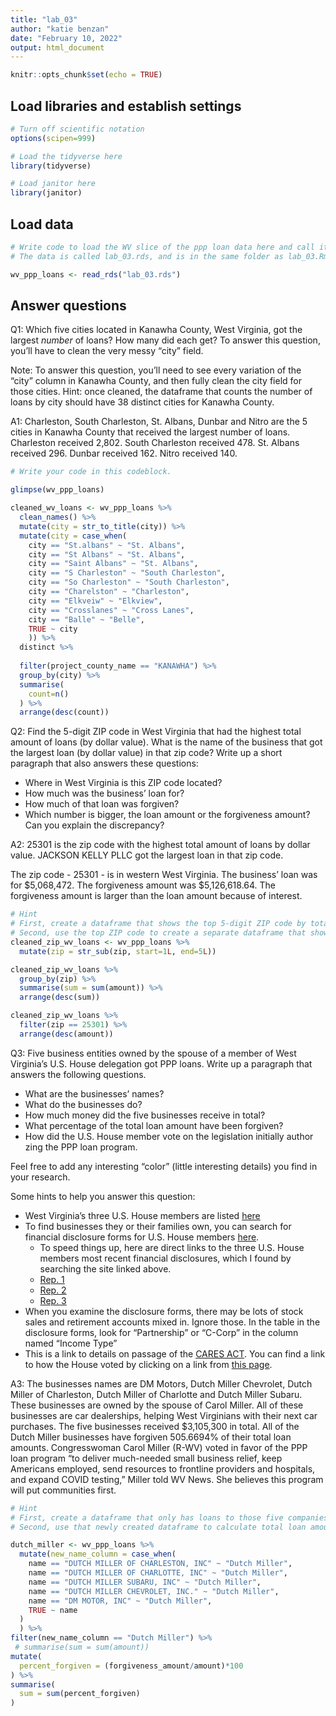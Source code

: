 ```yaml
---
title: "lab_03"
author: "katie benzan"
date: "February 10, 2022"
output: html_document
---
```


```r
knitr::opts_chunk$set(echo = TRUE)
```

## Load libraries and establish settings
```r
# Turn off scientific notation
options(scipen=999)

# Load the tidyverse here
library(tidyverse)

# Load janitor here
library(janitor)

```

## Load data
```r
# Write code to load the WV slice of the ppp loan data here and call it wv_ppp_loans.
# The data is called lab_03.rds, and is in the same folder as lab_03.Rmd (this data notebook)

wv_ppp_loans <- read_rds("lab_03.rds")

```

## Answer questions

Q1: Which five cities located in Kanawha County, West Virginia, got the largest _number_ of loans? How many did each get? To answer this question, you'll have to clean the very messy "city" field.

Note: To answer this question, you'll need to see every variation of the "city" column in Kanawha County, and then fully clean the city field for those cities. Hint: once cleaned, the dataframe that counts the number of loans by city should have 38 distinct cities for Kanawha County.

A1: Charleston, South Charleston, St. Albans, Dunbar and Nitro are the 5 cities in Kanawha County that received the largest number of loans. Charleston received 2,802. South Charleston received 478. St. Albans received 296. Dunbar received 162. Nitro received 140.
```r
# Write your code in this codeblock.

glimpse(wv_ppp_loans)
```

```r
cleaned_wv_loans <- wv_ppp_loans %>%
  clean_names() %>%
  mutate(city = str_to_title(city)) %>%
  mutate(city = case_when(
    city == "St.albans" ~ "St. Albans",
    city == "St Albans" ~ "St. Albans",
    city == "Saint Albans" ~ "St. Albans",
    city == "S Charleston" ~ "South Charleston",
    city == "So Charleston" ~ "South Charleston",
    city == "Charelston" ~ "Charleston",
    city == "Elkveiw" ~ "Elkview",
    city == "Crosslanes" ~ "Cross Lanes",
    city == "Balle" ~ "Belle",
    TRUE ~ city
    )) %>% 
  distinct %>% 
  
  filter(project_county_name == "KANAWHA") %>% 
  group_by(city) %>% 
  summarise(
    count=n()
  ) %>% 
  arrange(desc(count))

```

Q2: Find the 5-digit ZIP code in West Virginia that had the highest total amount of loans (by dollar value). What is the name of the business that got the largest loan (by dollar value) in that zip code? Write up a short paragraph that also answers these questions:

* Where in West Virginia is this ZIP code located?
* How much was the business' loan for?
* How much of that loan was forgiven?
* Which number is bigger, the loan amount or the forgiveness amount? Can you explain the discrepancy?

A2: 25301 is the zip code with the highest total amount of loans by dollar value. JACKSON KELLY PLLC got the largest loan in that zip code. 

The zip code - 25301 - is in western West Virginia. 
The business' loan was for $5,068,472.
The forgiveness amount was $5,126,618.64. 
The forgiveness amount is larger than the loan amount because of interest.

```r
# Hint
# First, create a dataframe that shows the top 5-digit ZIP code by total dollar amount
# Second, use the top ZIP code to create a separate dataframe that shows the business with the biggest loan in that ZIP code.
cleaned_zip_wv_loans <- wv_ppp_loans %>% 
  mutate(zip = str_sub(zip, start=1L, end=5L))

cleaned_zip_wv_loans %>% 
  group_by(zip) %>% 
  summarise(sum = sum(amount)) %>% 
  arrange(desc(sum)) 

cleaned_zip_wv_loans %>% 
  filter(zip == 25301) %>% 
  arrange(desc(amount))
```

Q3: Five business entities owned by the spouse of a member of West Virginia's U.S. House delegation got PPP loans. Write up a paragraph that answers the following questions.   

  * What are the businesses' names?
  * What do the businesses do?
  * How much money did the five businesses receive in total?
  * What percentage of the total loan amount have been forgiven?
  * How did the U.S. House member vote on the legislation initially author zing the PPP loan program.

Feel free to add any interesting "color" (little interesting details) you find in your research.  

Some hints to help you answer this question:

* West Virginia's three U.S. House members are listed [here](https://www.govtrack.us/congress/members/WV#representatives)
* To find businesses they or their families own, you can search for financial disclosure forms for U.S. House members [here](https://disclosures-clerk.house.gov/PublicDisclosure/FinancialDisclosure#Search).
  * To speed things up, here are direct links to the three U.S. House members most recent financial disclosures, which I found by searching the site linked above.
  * [Rep. 1](https://disclosures-clerk.house.gov/public_disc/financial-pdfs/2020/10042042.pdf)
  * [Rep. 2](https://disclosures-clerk.house.gov/public_disc/financial-pdfs/2020/10040330.pdf)
  * [Rep. 3](https://disclosures-clerk.house.gov/public_disc/financial-pdfs/2020/10042734.pdf)
* When you examine the disclosure forms, there may be lots of stock sales and retirement accounts mixed in.  Ignore those. In the table in the disclosure forms, look for "Partnership" or "C-Corp" in the column named "Income Type"
* This is a link to details on passage of the [CARES ACT](https://www.congress.gov/bill/116th-congress/house-bill/748). You can find a link to how the House voted by clicking on a link from [this page](https://www.congress.gov/bill/116th-congress/house-bill/748/actions).

A3: The businesses names are DM Motors, Dutch Miller Chevrolet, Dutch Miller of Charleston, Dutch Miller of Charlotte and Dutch Miller Subaru. These businesses are owned by the spouse of Carol Miller. 
All of these businesses are car dealerships, helping West Virginians with their next car purchases. The five businesses received $3,105,300 in total. All of the Dutch Miller businesses have forgiven 505.6694% of their total loan amounts. Congresswoman Carol Miller (R-WV) voted in favor of the PPP loan program "to deliver much-needed small business relief, keep Americans employed, send resources to frontline providers and hospitals, and expand COVID testing," Miller told WV News. She believes this program will put communities first. 

```r

# Hint
# First, create a dataframe that only has loans to those five companies
# Second, use that newly created dataframe to calculate total loan amount and percentage forgiven for those companies

dutch_miller <- wv_ppp_loans %>% 
  mutate(new_name_column = case_when(
    name == "DUTCH MILLER OF CHARLESTON, INC" ~ "Dutch Miller",
    name == "DUTCH MILLER OF CHARLOTTE, INC" ~ "Dutch Miller",
    name == "DUTCH MILLER SUBARU, INC" ~ "Dutch Miller",
    name == "DUTCH MILLER CHEVROLET, INC." ~ "Dutch Miller",
    name == "DM MOTOR, INC" ~ "Dutch Miller",
    TRUE ~ name
  )
  ) %>% 
filter(new_name_column == "Dutch Miller") %>% 
 # summarise(sum = sum(amount))
mutate(
  percent_forgiven = (forgiveness_amount/amount)*100
) %>% 
summarise(
  sum = sum(percent_forgiven)
)
  

  
```
